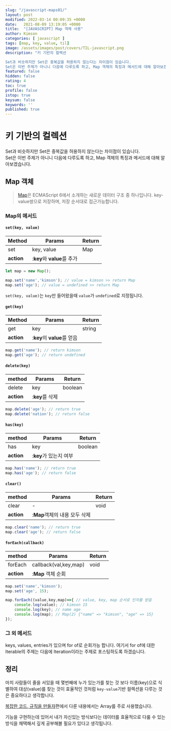```yaml
---
slug: "/javascript-maps01/"
layout: post
modified: 2022-03-14 00:09:35 +0000
date:   2021-08-09 13:19:05 +0000
title:  "[JAVASCRIPT] Map 객체 사용"
author: Kimson
categories: [ javascript ]
tags: [map, key, value, til]
image: /assets/images/post/covers/TIL-javascript.png
description: "키 기반의 컬렉션

Set과 비슷하지만 Set은 중복값을 허용하지 않는다는 차이점이 있습니다.  
Set은 이번 주제가 아니니 다음에 다루도록 하고, Map 객체의 특징과 메서드에 대해 알아보겠습니다."
featured: false
hidden: false
rating: 4
toc: true
profile: false
istop: true
keysum: false
keywords: ''
published: true
---
```


# 키 기반의 컬렉션

Set과 비슷하지만 Set은 중복값을 허용하지 않는다는 차이점이 있습니다.  
Set은 이번 주제가 아니니 다음에 다루도록 하고, Map 객체의 특징과 메서드에 대해 알아보겠습니다.

## Map 객체

> [Map][MDN]은 ECMAScript 6에서 소개하는 새로운 데이터 구조 중 하나입니다. key-value쌍으로 저장하며, 저장 순서대로 접근가능합니다. 

[MDN]: https://developer.mozilla.org/ko/docs/Web/JavaScript/Guide/Keyed_collections 'MDN 참조'

### Map의 메서드

#### `set(key, value)`


|Method|Params|Return|
|---|---|---|
|set|key, value|Map|
|**action**|:**key**와 **value**를 추가||

```javascript
let map = new Map();

map.set('name','kimson'); // value = kimson >> return Map
map.set('age'); // value = undefined >> return Map
```

`set(key, value)`는 `key`만 들어왔을때 `value`가 `undefined`로 지정됩니다.

#### `get(key)`


|Method|Params|Return|
|---|---|---|
|get|key|string|
|**action**|:**key**의 **value**를 얻음||

```javascript
map.get('name'); // return kimson
map.get('age'); // return undefined
```

#### `delete(key)`


|method|Params|Return|
|---|---|---|
|delete|key|boolean|
|**action**|:**key**를 삭제||

```javascript
map.delete('age'); // return true
map.delete('nation'); // return false
```

#### `has(key)`


|method|Params|Return|
|---|---|---|
|has|key|boolean|
|**action**|:**key**가 있는지 여부||

```javascript
map.has('name'); // return true
map.has('age'); // return false
```

#### `clear()`


|method|Params|Return|
|---|---|---|
|clear|-|void|
|**action**|:**Map**객체의 내용 모두 삭제||

```javascript
map.clear('name'); // return true
map.clear('age'); // return false
```

#### `forEach(callback)`


|method|Params|Return|
|---|---|---|
|forEach|callback(val,key,map)|void|
|**action**|:**Map** 객체 순회||

```javascript
map.set('name','kimson');
map.set('age', 15);

map.forEach((value,key,map)=>{ // value, key, map 순서로 인자를 받음
    console.log(value); // kimson 15
    console.log(key); // name age
    console.log(map); // Map(2) {"name" => "kimson", "age" => 15}
});
```


### 그 외 메서드

keys, values, entries가 있으며 for of로 순회가능 합니다. 여기서 for of에 대한 Iterable의 주제는 다음에 Iteration이라는 주제로 포스팅하도록 하겠습니다.

## 정리

마치 사람들이 줄을 서있을 때 몇번째에 누가 있는가를 찾는 것 보다 이름(key)으로 식별하여 대상(value)를 찾는 것이 효율적인 것처럼 `key-value`기반 컬렉션을 다루는 것은 중요하다고 생각합니다.

[복잡한 코드, 규칙을 만들자](https://kkn1125.github.io/javascript-code-style/)편에서 다룬 내용에서는 Array를 주로 사용했습니다.

기능을 구현하는데 있어서 내가 자신있는 방식보다는 데이터를 효율적으로 다룰 수 있는 방식을 채택해서 깊게 공부해볼 필요가 있다고 생각됩니다.